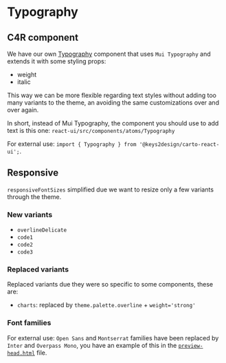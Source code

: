 
<Meta title='Foundations/Typography/Guide' />

# Typography

## C4R component

We have our own [Typography](https://github.com/CartoDB/carto-react/blob/master/packages/react-ui/src/components/atoms/Typography.js) component that uses `Mui Typography` and extends it with some styling props:

- weight
- italic

This way we can be more flexible regarding text styles without adding too many variants to the theme, an avoiding the same customizations over and over again.

In short, instead of Mui Typography, the component you should use to add text is this one:
`react-ui/src/components/atoms/Typography`

For external use: `import { Typography } from '@keys2design/carto-react-ui';`.

## Responsive

`responsiveFontSizes` simplified due we want to resize only a few variants through the theme.

### New variants

- `overlineDelicate`
- `code1`
- `code2`
- `code3`

### Replaced variants

Replaced variants due they were so specific to some components, these are:

- `charts`: replaced by `theme.palette.overline` + `weight='strong'`

### Font families

For external use: `Open Sans` and `Montserrat` families have been replaced by `Inter` and `Overpass Mono`, you have an example of this in the [`preview-head.html`](https://github.com/CartoDB/carto-react/blob/master/packages/react-ui/storybook/.storybook/preview-head.html) file.
